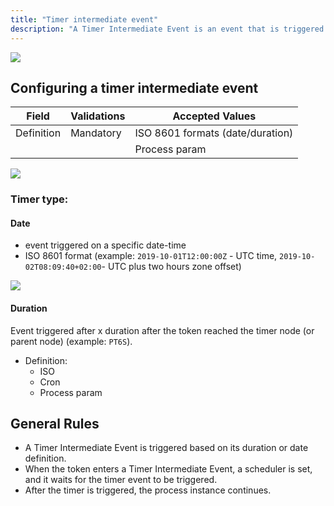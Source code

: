 ```yaml
---
title: "Timer intermediate event"
description: "A Timer Intermediate Event is an event that is triggered based on a specified time duration or date. It is placed within the flow of a process and serves as a point of interruption and continuation."
---
```


<Frame>

![](https://s3.eu-west-1.amazonaws.com/docx.flowx.ai/3.5/timer_intermediate_event.png#center)

</Frame>

## Configuring a timer intermediate event

| Field      | Validations | Accepted Values                  |
| ---------- | ----------- | -------------------------------- |
| Definition | Mandatory   | ISO 8601 formats (date/duration) |
|            |             | Process param                    |

<Frame>

![](https://s3.eu-west-1.amazonaws.com/docx.flowx.ai/3.5/intermediate_timer_eventz.png)

</Frame>

### Timer type:

#### Date
    
- event triggered on a specific date-time
- ISO 8601 format (example: `2019-10-01T12:00:00Z` - UTC time, `2019-10-02T08:09:40+02:00`- UTC plus two hours zone offset)

<Frame>

![](https://s3.eu-west-1.amazonaws.com/docx.flowx.ai/release34/intermediate_timer_date.png)

</Frame>

#### Duration

Event triggered after x duration after the token reached the timer node (or parent node) (example: `PT6S`).

* Definition:
    * ISO
    * Cron
    * Process param

## General Rules

* A Timer Intermediate Event is triggered based on its duration or date definition.
* When the token enters a Timer Intermediate Event, a scheduler is set, and it waits for the timer event to be triggered.
* After the timer is triggered, the process instance continues.


